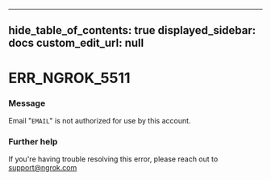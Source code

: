 
---
hide_table_of_contents: true
displayed_sidebar: docs
custom_edit_url: null
---


# ERR_NGROK_5511

### Message
Email "`EMAIL`" is not authorized for use by this account.

### Further help
If you're having trouble resolving this error, please reach out to [support@ngrok.com](mailto:support@ngrok.com?subject=Help%20with%20ERR_NGROK_5511)


<ErrorDetails error='err_ngrok_5511' />
